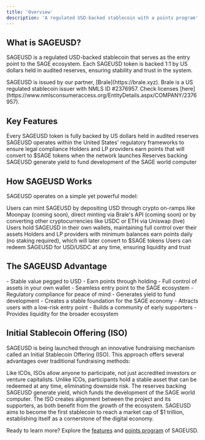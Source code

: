 ```yaml
---
title: 'Overview'
description: 'A regulated USD-backed stablecoin with a points program'
---
```


## What is SAGEUSD?

SAGEUSD is a regulated USD-backed stablecoin that serves as the entry point to the SAGE ecosystem. 
Each SAGEUSD token is backed 1:1 by US dollars held in audited reserves, ensuring stability and trust in the system.

<Note>
  SAGEUSD is issued by our partner, [Brale](https://brale.xyz). 
  Brale is a US regulated stablecoin issuer with NMLS ID #2376957.
  Check licenses [here](https://www.nmlsconsumeraccess.org/EntityDetails.aspx/COMPANY/2376957).
</Note>

## Key Features

<CardGroup cols={2}>
  <Card title="1:1 USD Backing" icon="dollar-sign" color="#0891b2">
    Every SAGEUSD token is fully backed by US dollars held in audited reserves
  </Card>
  <Card title="Regulatory Compliance" icon="shield-check" color="#7c3aed">
    SAGEUSD operates within the United States' regulatory frameworks to ensure legal compliance
  </Card>
  <Card title="Points Program" icon="star" color="#c2410c">
    Holders and LP providers earn points that will convert to $SAGE tokens when the network launches
  </Card>
  <Card title="Yield Generation" icon="chart-line" color="#3b82f6">
    Reserves backing SAGEUSD generate yield to fund development of the SAGE world computer
  </Card>
</CardGroup>

## How SAGEUSD Works

SAGEUSD operates on a simple yet powerful model:

<Steps>
  <Step title="Minting">
    Users can mint SAGEUSD by depositing USD through crypto on-ramps like Moonpay (coming soon), direct minting via Brale's API (coming soon)
    or by converting other cryptocurrencies like USDC or ETH via Uniswap (live)
  </Step>
  <Step title="Holding">
    Users hold SAGEUSD in their own wallets, maintaining full control over their assets
  </Step>
  <Step title="Earning Points">
    Holders and LP providers with minimum balances earn points daily (no staking required), which will later convert to $SAGE tokens
  </Step>
  <Step title="Redeeming">
    Users can redeem SAGEUSD for USD/USDC at any time, ensuring liquidity and trust
  </Step>
</Steps>

## The SAGEUSD Advantage

<Tabs>
  <Tab title="For Users">
    - Stable value pegged to USD
    - Earn points through holding
    - Full control of assets in your own wallet
    - Seamless entry point to the SAGE ecosystem
    - Regulatory compliance for peace of mind
  </Tab>
  <Tab title="For the Ecosystem">
    - Generates yield to fund development
    - Creates a stable foundation for the SAGE economy
    - Attracts users with a low-risk entry point
    - Builds a community of early supporters
    - Provides liquidity for the broader ecosystem
  </Tab>
</Tabs>

## Initial Stablecoin Offering (ISO)

SAGEUSD is being launched through an innovative fundraising mechanism called an Initial Stablecoin Offering (ISO). This approach offers several advantages over traditional fundraising methods:

<AccordionGroup>
  <Accordion icon="users" title="Democratized Participation">
    Like ICOs, ISOs allow anyone to participate, not just accredited investors or venture capitalists.
  </Accordion>
  <Accordion icon="shield" title="Risk Mitigation">
    Unlike ICOs, participants hold a stable asset that can be redeemed at any time, eliminating downside risk.
  </Accordion>
  <Accordion icon="money-bill" title="Yield Generation">
    The reserves backing SAGEUSD generate yield, which funds the development of the SAGE world computer.
  </Accordion>
  <Accordion icon="handshake" title="Alignment of Interests">
    The ISO creates alignment between the project and its supporters, as both benefit from the growth of the ecosystem.
  </Accordion>
</AccordionGroup>

<Note>
  SAGEUSD aims to become the first stablecoin to reach a market cap of $1 trillion, establishing itself as a cornerstone of the digital economy.
</Note>

Ready to learn more? Explore the [features](/sageusd/features) and [points program](/sageusd/points-program) of SAGEUSD. 